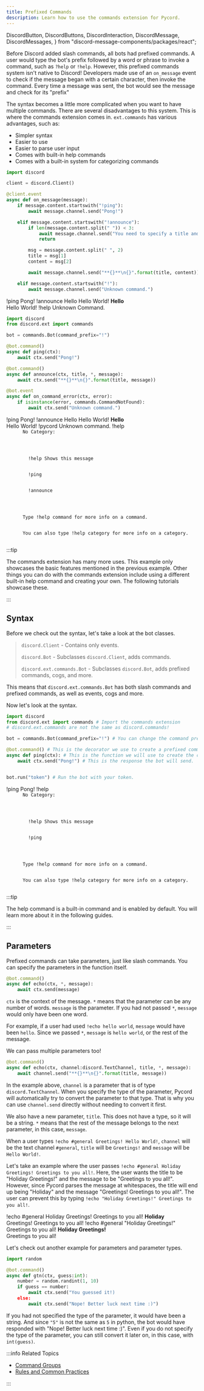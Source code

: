 ```yaml
---
title: Prefixed Commands
description: Learn how to use the commands extension for Pycord.
---
```


  DiscordButton,
  DiscordButtons,
  DiscordInteraction,
  DiscordMessage,
  DiscordMessages,
} from "discord-message-components/packages/react";



Before Discord added slash commands, all bots had prefixed commands. A user would type the bot's prefix
followed by a word or phrase to invoke a command, such as `?help` or `!help`.
However, this prefixed commands system isn't native to Discord! Developers made use of an `on_message`
event to check if the message began with a certain character, then invoke the command. Every time a
message was sent, the bot would see the message and check for its "prefix"

The syntax becomes a little more complicated when you want to have multiple commands. There are several
disadvantages to this system. This is where the commands extension comes in. `ext.commands` has
various advantages, such as:

- Simpler syntax
- Easier to use
- Easier to parse user input
- Comes with built-in help commands
- Comes with a built-in system for categorizing commands

<Tabs>
  <TabItem value="0" label="Using Events to Create Prefixed Commands" default>

```python title="Prefixed Commands with Events"
import discord

client = discord.Client()

@client.event
async def on_message(message):
    if message.content.startswith("!ping"):
        await message.channel.send("Pong!")

    elif message.content.startswith("!announce"):
        if len(message.content.split(" ")) < 3:
            await message.channel.send("You need to specify a title and a message. Correct usage: `!announce Hello Hello everyone!`")
            return

        msg = message.content.split(" ", 2)
        title = msg[1]
        content = msg[2]

        await message.channel.send("**{}**\n{}".format(title, content))

    elif message.content.startswith("!"):
        await message.channel.send("Unknown command.")
```

<DiscordComponent>
  <DiscordMessage profile="bob">
    !ping
  </DiscordMessage>
  <DiscordMessage profile="robocord">
    Pong!
  </DiscordMessage>
  <DiscordMessage profile="bob">
    !announce Hello Hello World!
  </DiscordMessage>
  <DiscordMessage profile="robocord"t>
    <strong>Hello</strong>
    <br />
    Hello World!
  </DiscordMessage>
  <DiscordMessage profile="bob">
    !help
  </DiscordMessage>
  <DiscordMessage profile="robocord">
    Unknown Command.
  </DiscordMessage>
</DiscordComponent>

  </TabItem>
  <TabItem value="1" label="Using the Commands Extension">

```python title="The Commands Extension"
import discord
from discord.ext import commands

bot = commands.Bot(command_prefix="!")

@bot.command()
async def ping(ctx):
    await ctx.send("Pong!")

@bot.command()
async def announce(ctx, title, *, message):
    await ctx.send("**{}**\n{}".format(title, message))

@bot.event
async def on_command_error(ctx, error):
    if isinstance(error, commands.CommandNotFound):
        await ctx.send("Unknown command.")
```

<DiscordComponent>
  <DiscordMessage profile="bob">
    !ping
  </DiscordMessage>
  <DiscordMessage profile="robocord">
    Pong!
  </DiscordMessage>
  <DiscordMessage profile="bob">
    !announce Hello Hello World!
  </DiscordMessage>
  <DiscordMessage profile="robocord">
    <strong>Hello</strong>
    <br />
    Hello World!
  </DiscordMessage>
  <DiscordMessage profile="bob">
    !pycord
  </DiscordMessage>
  <DiscordMessage profile="robocord">
    Unknown command.
  </DiscordMessage>
  <DiscordMessage profile="bob">
    !help
  </DiscordMessage>
  <DiscordMessage profile="robocord">
    <code>
      No Category:
      <br />
      <div style={{ paddingLeft: "2em" }}>
        !help Shows this message
        <br />
        !ping
        <br />
        !announce
      </div>
      <br />
      Type !help command for more info on a command.
      <br />
      You can also type !help category for more info on a category.
    </code>
  </DiscordMessage>
</DiscordComponent>

<br />

:::tip

The commands extension has many more uses. This example only showcases the basic features mentioned
in the previous example. Other things you can do with the commands extension include using a different
built-in help command and creating your own. The following tutorials showcase these.

:::

  </TabItem>
</Tabs>

## Syntax

Before we check out the syntax, let's take a look at the bot classes.

> `discord.Client` - Contains only events.
>
> `discord.Bot` - Subclasses `discord.Client`, adds commands.
>
> `discord.ext.commands.Bot` - Subclasses `discord.Bot`, adds prefixed commands, cogs, and more.

This means that `discord.ext.commands.Bot` has both slash commands and prefixed commands, as well as
events, cogs and more.

Now let's look at the syntax.

```python title="A Simple Prefixed Bot"
import discord
from discord.ext import commands # Import the commands extension
# discord.ext.commands are not the same as discord.commands!

bot = commands.Bot(command_prefix="!") # You can change the command prefix to whatever you want.

@bot.command() # This is the decorator we use to create a prefixed command.
async def ping(ctx): # This is the function we will use to create the command.
    await ctx.send("Pong!") # This is the response the bot will send.


bot.run("token") # Run the bot with your token.
```

<DiscordComponent>
  <DiscordMessage profile="bob">
    !ping
  </DiscordMessage>
  <DiscordMessage profile="robocord">
    Pong!
  </DiscordMessage>
  <DiscordMessage profile="bob">
    !help
  </DiscordMessage>
  <DiscordMessage profile="robocord">
    <code>
      No Category:
      <br />
      <div style={{ paddingLeft: "2em" }}>
        !help Shows this message
        <br />
        !ping
      </div>
      <br />
      Type !help command for more info on a command.
      <br />
      You can also type !help category for more info on a category.
    </code>
  </DiscordMessage>
</DiscordComponent>

<br />

:::tip

The help command is a built-in command and is enabled by default. You will learn more about it in the
following guides.

:::

## Parameters

Prefixed commands can take parameters, just like slash commands. You can specify the parameters in
the function itself.

```python title="Parameters Example 1"
@bot.command()
async def echo(ctx, *, message):
    await ctx.send(message)
```

`ctx` is the context of the message. `*` means that the parameter can be any number of words. `message`
is the parameter. If you had not passed `*`, `message` would only have been one word.

For example, if a user had used `!echo hello world`, `message` would have been `hello`. Since we 
passed `*`, `message` is `hello world`, or the rest of the message.

We can pass multiple parameters too!

```python title="Parameters Example 2"
@bot.command()
async def echo(ctx, channel:discord.TextChannel, title, *, message):
    await channel.send("**{}**\n{}".format(title, message))
```

In the example above, `channel` is a parameter that is of type `discord.TextChannel`. When you
specify the type of the parameter, Pycord will automatically try to convert the parameter to that type.
That is why you can use `channel.send` directly without needing to convert it first.

We also have a new parameter, `title`. This does not have a type, so it will be a string. `*` means
that the rest of the message belongs to the next parameter, in this case, `message`.

When a user types `!echo #general Greetings! Hello World!`, `channel` will be the text channel
`#general`, `title` will be `Greetings!` and `message` will be `Hello World!`.

Let's take an example where the user passes `!echo #general Holiday Greetings! Greetings to you all!`.
Here, the user wants the title to be "Holiday Greetings!" and the message to be "Greetings to you all!".
However, since Pycord parses the message at whitespaces, the title will end up being "Holiday" and the
message "Greetings! Greetings to you all!". The user can prevent this by typing `!echo "Holiday
Greetings!" Greetings to you all!`.

<!-- TODO: Change this to a non-holiday example, lots of people aren't religious. -->
<DiscordComponent>
  <DiscordMessage author="Santa Claus" avatar="blue">
    !echo #general Holiday Greetings! Greetings to you all!
  </DiscordMessage>
  <DiscordMessage author="Elf" avatar="red" bot>
    <strong>Holiday</strong>
    <br />
    Greetings! Greetings to you all!
  </DiscordMessage>
  <DiscordMessage author="Mrs. Claus" avatar="green">
    !echo #general "Holiday Greetings!" Greetings to you all!
  </DiscordMessage>
  <DiscordMessage author="Elf" avatar="red" bot>
    <strong>Holiday Greetings!</strong>
    <br />
    Greetings to you all!
  </DiscordMessage>
</DiscordComponent>

Let's check out another example for parameters and parameter types.

```python title="Parameters Example 3"
import random

@bot.command()
async def gtn(ctx, guess:int):
    number = random.randint(1, 10)
    if guess == number:
        await ctx.send("You guessed it!)
    else:
        await ctx.send("Nope! Better luck next time :)")
```

If you had not specified the type of the parameter, it would have been a string. And since `"5"` is not
the same as `5` in python, the bot would have responded with "Nope! Better luck next time :)".
Even if you do not specify the type of the parameter, you can still convert it later on, in this case,
with `int(guess)`.

:::info Related Topics

- [Command Groups](groups)
- [Rules and Common Practices](../../Getting-Started/rules-and-common-practices)

:::